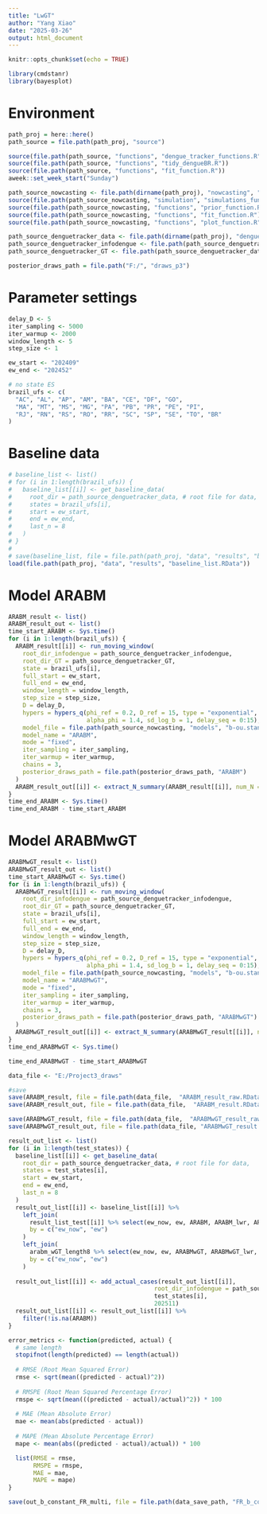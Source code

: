 ```yaml
---
title: "LwGT"
author: "Yang Xiao"
date: "2025-03-26"
output: html_document
---
```

```r
knitr::opts_chunk$set(echo = TRUE)

library(cmdstanr)
library(bayesplot)
```

# Environment
```r

path_proj = here::here()
path_source = file.path(path_proj, "source")

source(file.path(path_source, "functions", "dengue_tracker_functions.R"))
source(file.path(path_source, "functions", "tidy_dengueBR.R"))
source(file.path(path_source, "functions", "fit_function.R"))
aweek::set_week_start("Sunday")

path_source_nowcasting <- file.path(dirname(path_proj), "nowcasting", "source")
source(file.path(path_source_nowcasting, "simulation", "simulations_functions_final.R"))
source(file.path(path_source_nowcasting, "functions", "prior_function.R"))
source(file.path(path_source_nowcasting, "functions", "fit_function.R"))
source(file.path(path_source_nowcasting, "functions", "plot_function.R"))

path_source_denguetracker_data <- file.path(dirname(path_proj), "dengue-tracker/data/weekly_data/")
path_source_denguetracker_infodengue <- file.path(path_source_denguetracker_data, "infodengue")
path_source_denguetracker_GT <- file.path(path_source_denguetracker_data, "gtrends")

posterior_draws_path = file.path("F:/", "draws_p3")
```
# Parameter settings
```r
delay_D <- 5
iter_sampling <- 5000
iter_warmup <- 2000
window_length <- 5
step_size <- 1

ew_start <- "202409"
ew_end <- "202452"

# no state ES
brazil_ufs <- c(
  "AC", "AL", "AP", "AM", "BA", "CE", "DF", "GO",
  "MA", "MT", "MS", "MG", "PA", "PB", "PR", "PE", "PI",
  "RJ", "RN", "RS", "RO", "RR", "SC", "SP", "SE", "TO", "BR"
)
```

# Baseline data
```r
# baseline_list <- list()
# for (i in 1:length(brazil_ufs)) {
#   baseline_list[[i]] <- get_baseline_data(
#     root_dir = path_source_denguetracker_data, # root file for data,
#     states = brazil_ufs[i],
#     start = ew_start,
#     end = ew_end,
#     last_n = 8
#   )
# }
# 
# save(baseline_list, file = file.path(path_proj, "data", "results", "baseline_list.RData"))
load(file.path(path_proj, "data", "results", "baseline_list.RData"))

```

# Model ARABM
```r

ARABM_result <- list()
ARABM_result_out <- list()
time_start_ARABM <- Sys.time()
for (i in 1:length(brazil_ufs)) {
  ARABM_result[[i]] <- run_moving_window(
    root_dir_infodengue = path_source_denguetracker_infodengue,
    root_dir_GT = path_source_denguetracker_GT,
    state = brazil_ufs[i],
    full_start = ew_start,
    full_end = ew_end,
    window_length = window_length,
    step_size = step_size,
    D = delay_D,
    hypers = hypers_q(phi_ref = 0.2, D_ref = 15, type = "exponential",
                      alpha_phi = 1.4, sd_log_b = 1, delay_seq = 0:15),
    model_file = file.path(path_source_nowcasting, "models", "b-ou.stan"),
    model_name = "ARABM",
    mode = "fixed",
    iter_sampling = iter_sampling,
    iter_warmup = iter_warmup,
    chains = 3,
    posterior_draws_path = file.path(posterior_draws_path, "ARABM")
  )
  ARABM_result_out[[i]] <- extract_N_summary(ARABM_result[[i]], num_N = 1)
}
time_end_ARABM <- Sys.time()
time_end_ARABM - time_start_ARABM
```

# Model ARABMwGT
```r
ARABMwGT_result <- list()
ARABMwGT_result_out <- list()
time_start_ARABMwGT <- Sys.time()
for (i in 1:length(brazil_ufs)) {
  ARABMwGT_result[[i]] <- run_moving_window(
    root_dir_infodengue = path_source_denguetracker_infodengue,
    root_dir_GT = path_source_denguetracker_GT,
    state = brazil_ufs[i],
    full_start = ew_start,
    full_end = ew_end,
    window_length = window_length,
    step_size = step_size,
    D = delay_D,
    hypers = hypers_q(phi_ref = 0.2, D_ref = 15, type = "exponential",
                      alpha_phi = 1.4, sd_log_b = 1, delay_seq = 0:15),
    model_file = file.path(path_source_nowcasting, "models", "b-ou.stan"),
    model_name = "ARABMwGT",
    mode = "fixed",
    iter_sampling = iter_sampling,
    iter_warmup = iter_warmup,
    chains = 3,
    posterior_draws_path = file.path(posterior_draws_path, "ARABMwGT")
  )
  ARABMwGT_result_out[[i]] <- extract_N_summary(ARABMwGT_result[[i]], num_N = 1)
}
time_end_ARABMwGT <- Sys.time()

time_end_ARABMwGT - time_start_ARABMwGT
```
```r
data_file <- "E:/Project3_draws"

#save
save(ARABM_result, file = file.path(data_file,  "ARABM_result_raw.RData"))
save(ARABM_result_out, file = file.path(data_file,  "ARABM_result.RData"))

save(ARABMwGT_result, file = file.path(data_file,  "ARABMwGT_result_raw.RData"))
save(ARABMwGT_result_out, file = file.path(data_file, "ARABMwGT_result.RData"))
```




```r

result_out_list <- list()
for (i in 1:length(test_states)) {
  baseline_list[[i]] <- get_baseline_data(
    root_dir = path_source_denguetracker_data, # root file for data,
    states = test_states[i],
    start = ew_start,
    end = ew_end,
    last_n = 8
  )
  result_out_list[[i]] <- baseline_list[[i]] %>%
    left_join(
      result_list_test[[i]] %>% select(ew_now, ew, ARABM, ARABM_lwr, ARABM_upr),
      by = c("ew_now", "ew")
    ) 
    left_join(
      arabm_wGT_length8 %>% select(ew_now, ew, ARABMwGT, ARABMwGT_lwr, ARABMwGT_upr),
      by = c("ew_now", "ew")
    )
  
  result_out_list[[i]] <- add_actual_cases(result_out_list[[i]], 
                                         root_dir_infodengue = path_source_denguetracker_infodengue,
                                         test_states[i],
                                         202511)
  result_out_list[[i]] <- result_out_list[[i]] %>%
    filter(!is.na(ARABM))
}
```


```r
error_metrics <- function(predicted, actual) {
  # same length
  stopifnot(length(predicted) == length(actual))
  
  # RMSE (Root Mean Squared Error)
  rmse <- sqrt(mean((predicted - actual)^2))
  
  # RMSPE (Root Mean Squared Percentage Error)
  rmspe <- sqrt(mean(((predicted - actual)/actual)^2)) * 100
  
  # MAE (Mean Absolute Error)
  mae <- mean(abs(predicted - actual))
  
  # MAPE (Mean Absolute Percentage Error)
  mape <- mean(abs((predicted - actual)/actual)) * 100

  list(RMSE = rmse,
       RMSPE = rmspe,
       MAE = mae,
       MAPE = mape)
}

```



```r
save(out_b_constant_FR_multi, file = file.path(data_save_path, "FR_b_constant_multi.RData"))
```

